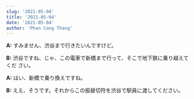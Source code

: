 ```yaml
---
slug: '2021-05-04'
title: '2021-05-04'
date: '2021-05-04'
author: 'Phan Cong Thang'
---
```


**A:** すみません、渋谷まで行きたいんですけど。

**B:** 渋谷ですね、じゃ、この電車で新橋まで行って、そこで地下鉄に乗り越えてくだ
さい。

**A:** はい、新橋で乗り換えですね。

**B:** ええ、そうです。それからこの振替切符を渋谷で駅員に渡してください。
